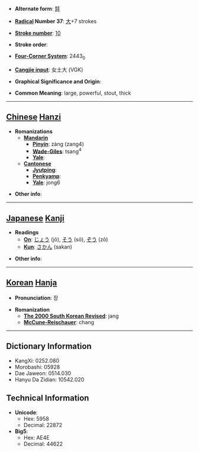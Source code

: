 * '''Alternate form''': [[弉]]

* '''[[Wiktionary:Chinese radical index| Radical]] Number 37''': [[Wiktionary:Chinese radical index 大|大]]+7 strokes

* '''[[Wiktionary:Chinese total strokes index|Stroke number]]''': [[Wiktionary:Chinese total strokes index 10|10]]

* '''Stroke order''': 

* '''[[Wiktionary:Chinese four corner index|Four-Corner System]]''': 2443<sub>0</sub>

* '''[[Wiktionary:Chinese Cangjie index|Cangjie input]]''': 女土大 (VGK)

* '''Graphical Significance and Origin''': 

* '''Common Meaning''': large, powerful, stout, thick

----

== [[Chinese]] [[Hanzi]] ==

* '''Romanizations'''
** '''[[Mandarin]]'''
*** '''[[Pinyin]]''': zàng (zang4)
*** '''[[Wade-Giles]]''': tsang<sup>4</sup>
*** '''[[Yale]]''': 
** '''[[Cantonese]]'''
*** '''[[Jyutping]]''':
*** '''[[Penkyamp]]''': 
*** '''[[Yale]]''': jong6

* '''Other info''': 

----

== [[Japanese]] [[Kanji]] ==

* '''Readings'''
** '''[[On]]''': [[じょう]] (jō), [[そう]] (sō), [[ぞう]] (zō)
** '''[[Kun]]''': [[さかん]] (sakan)

* '''Other info''':  

----

== [[Korean]] [[Hanja]] ==

* '''Pronunciation''': 장

* '''Romanization'''
** '''[[The 2000 South Korean Revised Romanization|The 2000 South Korean Revised]]''': jang
** '''[[McCune-Reischauer]]''': chang

----

== Dictionary Information ==

* KangXi: 0252.080
* Morobashi: 05928
* Dae Jaweon: 0514.030
* Hanyu Da Zidian: 10542.020

== Technical Information ==

* '''Unicode''':
** Hex: 5958
** Decimal: 22872
* '''Big5''':
** Hex: AE4E
** Decimal: 44622